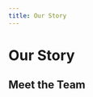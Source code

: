 ```yaml
---
title: Our Story
---
```




# Our Story

<BodyText name="ourStory" />

<Callout
	heading="Curious how RoutED could help your city?"
	cta="Contact Us"
/>


## Meet the Team

<BodyText name="meetTheTeam" />

<Team />

<Callout
	heading="Interested in volunteering?"
	subheading="Join our Code for America meetup group on Wednesdays at 6:30pm (Pacific)"
	cta="Learn More"
/>
